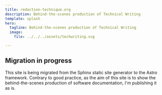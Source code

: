 ```yaml
---
title: redaction-technique.org
description: Behind-the-scenes production of Technical Writing
template: splash
hero:
  tagline: Behind-the-scenes production of Technical Writing
  image:
    file: ../../../assets/techwriting.svg

---
```



<CardGrid stagger>
<LinkCard
	title="About"
	href="/foo/en/about-this-blog/"
	description="This blog migrates to the Astro framework, on a GitHub branch with a hectic history."
/>
<LinkCard
	title="Migrate to Astro"
	href="/foo/en/migrate-to-astro/"
	description="First attempt to migrate to Astro before getting rid of everything."
/>

<LinkCard
	title="Assess documentation quality"
	href="/foo/en/assess-documentation-quality/"
	description="Take your technical documentation to the next level by measuring quality with clear metrics and intuitive radar charts for smarter, data-driven decisions."
/>
</CardGrid>

## Migration in progress

<CardGrid stagger>
	<Card title="This site is under construction" icon="pencil">
		This site is being migrated from the Sphinx static site generator to the Astro framework. Contrary to good practice, as the aim of this site is to show the behind-the-scenes production of software documentation, I'm publishing it as is.
	</Card>
</CardGrid>
